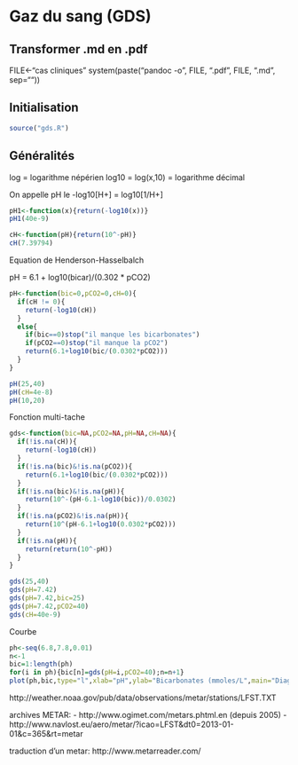 Gaz du sang (GDS)
========================================================

Transformer .md en .pdf
-----------------------
FILE<-"cas cliniques"
system(paste("pandoc -o ", FILE, ".pdf ", FILE, ".md", sep=""))

Initialisation
--------------
```r
source("gds.R")
```


Généralités
-----------
log = logarithme népérien
log10 = log(x,10) = logarithme décimal

On appelle pH le -log10[H+] = log10[1/H+]

```r
pH1<-function(x){return(-log10(x))}
pH1(40e-9)

cH<-function(pH){return(10^-pH)}
cH(7.39794)

```
Equation de Henderson-Hasselbalch

pH = 6.1 + log10(bicar)/(0.302 * pCO2)

```r
pH<-function(bic=0,pCO2=0,cH=0){
  if(cH != 0){
    return(-log10(cH))
  }
  else{
    if(bic==0)stop("il manque les bicarbonates")
    if(pCO2==0)stop("il manque la pCO2")
    return(6.1+log10(bic/(0.0302*pCO2)))
  }
}

pH(25,40)
pH(cH=4e-8)
pH(10,20)
```
Fonction multi-tache
```r
gds<-function(bic=NA,pCO2=NA,pH=NA,cH=NA){
  if(!is.na(cH)){
    return(-log10(cH))
  }
  if(!is.na(bic)&!is.na(pCO2)){
    return(6.1+log10(bic/(0.0302*pCO2)))
  }
  if(!is.na(bic)&!is.na(pH)){
    return(10^-(pH-6.1-log10(bic))/0.0302)
  }
  if(!is.na(pCO2)&!is.na(pH)){
    return(10^(pH-6.1+log10(0.0302*pCO2)))
  }
  if(!is.na(pH)){
    return(return(10^-pH))
  }
}

gds(25,40)
gds(pH=7.42)
gds(pH=7.42,bic=25)
gds(pH=7.42,pCO2=40)
gds(cH=40e-9)
```
Courbe
```r
ph<-seq(6.8,7.8,0.01)
n<-1
bic=1:length(ph)
for(i in ph){bic[n]=gds(pH=i,pCO2=40);n=n+1}
plot(ph,bic,type="l",xlab="pH",ylab="Bicarbonates (mmoles/L",main="Diagramme de Davenport")
```


http://weather.noaa.gov/pub/data/observations/metar/stations/LFST.TXT

archives METAR: 
- http://www.ogimet.com/metars.phtml.en (depuis 2005)
- http://www.navlost.eu/aero/metar/?icao=LFST&dt0=2013-01-01&c=365&rt=metar

traduction d'un metar: http://www.metarreader.com/

